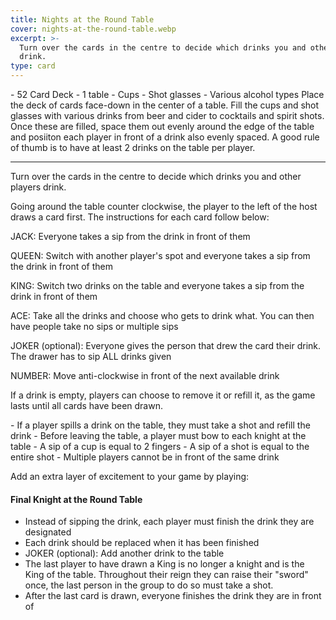 ```yaml
---
title: Nights at the Round Table
cover: nights-at-the-round-table.webp
excerpt: >-
  Turn over the cards in the centre to decide which drinks you and other players
  drink.
type: card
---
```


<GameHero
  cover="/BeerGoggleGames/images/nights-at-the-round-table.webp"
  alt="Nights at the Round Table"
/>

<GameSection title="Equipment" icon="/BeerGoggleGames/images/liquor.webp">
-   52 Card Deck
-   1 table
-   Cups
-   Shot glasses
-   Various alcohol types
</GameSection>

<GameSection title="Setup" icon="/BeerGoggleGames/images/settings.webp">
Place the deck of cards face-down in the center of a table. Fill the cups and shot glasses with various drinks from beer and cider to cocktails and spirit shots. Once these are filled, space them out evenly around the edge of the table and posiiton each player in front of a drink also evenly spaced. A good rule of thumb is to have at least 2 drinks on the table per player.

* * *
</GameSection>

<GameSection title="Aim of the Game" icon="/BeerGoggleGames/images/target.webp">
<p>Turn over the cards in the centre to decide which drinks you and other players drink.</p>
</GameSection>

<GameSection title="How to Play" icon="/BeerGoggleGames/images/question.webp">
Going around the table counter clockwise, the player to the left of the host draws a card first. The instructions for each card follow below:

JACK: Everyone takes a sip from the drink in front of them

QUEEN: Switch with another player's spot and everyone takes a sip from the drink in front of them

KING: Switch two drinks on the table and everyone takes a sip from the drink in front of them

ACE: Take all the drinks and choose who gets to drink what. You can then have people take no sips or multiple sips

JOKER (optional): Everyone gives the person that drew the card their drink. The drawer has to sip ALL drinks given

NUMBER: Move anti-clockwise in front of the next available drink

If a drink is empty, players can choose to remove it or refill it, as the game lasts until all cards have been drawn.
</GameSection>

<GameSection title="Rules" icon="/BeerGoggleGames/images/rules.webp">
-   If a player spills a drink on the table, they must take a shot and refill the drink
-   Before leaving the table, a player must bow to each knight at the table
-   A sip of a cup is equal to 2 fingers
-   A sip of a shot is equal to the entire shot
-   Multiple players cannot be in front of the same drink
</GameSection>

<GameSection title="Special Edition" icon="/BeerGoggleGames/images/special.webp">

<p>Add an extra layer of excitement to your game by playing:</p>

<h4>Final Knight at the Round Table</h4>

-   Instead of sipping the drink, each player must finish the drink they are designated
-   Each drink should be replaced when it has been finished
-   JOKER (optional): Add another drink to the table
-   The last player to have drawn a King is no longer a knight and is the King of the table. Throughout their reign they can raise their "sword" once, the last person in the group to do so must take a shot.
-   After the last card is drawn, everyone finishes the drink they are in front of
</GameSection>

<ShareButtons title="Nights at the Round Table" />

<FeedbackCard>
</FeedbackCard>
